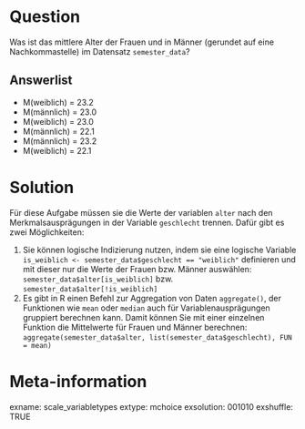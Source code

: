Question
=======
Was ist das mittlere Alter der Frauen und in Männer (gerundet auf eine Nachkommastelle) im Datensatz `semester_data`?

Answerlist
--------
* M(weiblich) = 23.2
* M(männlich) = 23.0
* M(weiblich) = 23.0
* M(männlich) = 22.1
* M(männlich) = 23.2
* M(weiblich) = 22.1

Solution
========
Für diese Aufgabe müssen sie die Werte der variablen `alter` nach den Merkmalsausprägungen in der Variable `geschlecht` trennen. Dafür gibt es zwei Möglichkeiten:

1. Sie können logische Indizierung nutzen, indem sie eine logische Variable `is_weiblich <- semester_data$geschlecht == "weiblich"` definieren und mit dieser nur die Werte der Frauen bzw. Männer auswählen: `semester_data$alter[is_weiblich]` bzw. `semester_data$alter[!is_weiblich]`
2. Es gibt in R einen Befehl zur Aggregation von Daten `aggregate()`, der Funktionen wie `mean` oder `median` auch für Variablenausprägungen gruppiert berechnen kann. Damit können Sie mit einer einzelnen Funktion die Mittelwerte für Frauen und Männer berechnen: `aggregate(semester_data$alter, list(semester_data$geschlecht), FUN = mean)`

Meta-information
=========
exname: scale_variabletypes 
extype: mchoice 
exsolution: 001010 
exshuffle: TRUE

